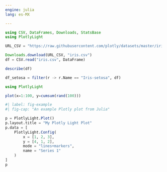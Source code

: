 ```yaml
---
engine: julia
lang: es-MX

---
```

```julia

using CSV, DataFrames, Downloads, StatsBase
using PlotlyLight

```

```julia
URL_CSV = "https://raw.githubusercontent.com/plotly/datasets/master/iris.csv"

Downloads.download(URL_CSV, "iris.csv")
df = CSV.read("iris.csv", DataFrame)
```

```julia
describe(df)
```

```julia
df_setosa = filter(r -> r.Name == "Iris-setosa", df)
```

```julia
using PlotlyLight

plot(x=1:100, y=cumsum(rand(100)))
```


```julia
#| label: fig-example
#| fig-cap: "An example Plotly plot from Julia"

p = PlotlyLight.Plot()
p.layout.title = "My Plotly Light Plot"
p.data = [
    PlotlyLight.Config(
        x = [1, 2, 3],
        y = [4, 1, 2],
        mode = "lines+markers",
        name = "Series 1"
    )
]
p
```